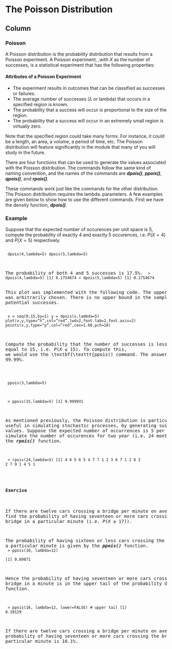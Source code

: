The Poisson Distribution {data-navmenu="Maths"}
===================================

Column
-----------------------------

### Poisson

A Poisson distribution is the probability distribution that results from a Poisson experiment. A Poisson experiment, ,with $X$ as the number of successes, is a statistical experiment that has the following properties: 

#### Attributes of a Poisson Experiment

* The experiment results in outcomes that can be classified as successes or failures.
* The average number of successes ($\lambda$ or lambda) that occurs in a specified region is known.
* The probability that a success will occur is proportional to the size of the region.
* The probability that a success will occur in an extremely small region is virtually zero. 

Note that the specified region could take many forms. For instance, it could be a length, an area, a volume, a period of time, etc. The Poisson distribution will feature significantly in the \textbf{\textit{Stochastic Processes}} module that many of you will study in the future.

There are four functions that can be used to generate the values associated with the Poisson distribution. 
The commands follow the same kind of naming convention, and the names of the commands are 
<i><b>dpois()</b></i>, <i><b>ppois()</b></i>, 
<i><b>qpois()</b></i>, and <i><b>rpois()</b></i>.

These commands work just like the commands for the other distribution. The Poisson distribution requires the lambda. parameters. A few examples are given below to show how to use the different commands. First we have the density function, <i><b>dpois()</b></i>.

### Example
Suppose that the expected number of occurences per unit space is 5, compute the probability of exactly 4 and exactly 5 occurences, i.e. $P(X = 4)$ and $P(X = 5)$ respectively.

<pre>
<code>
dpois(4,lambda=5)
dpois(5,lambda=5)
</code>

The probability of both 4 and 5 successes is 17.5\%.
<code>
> dpois(4,lambda=5)
[1] 0.1754674
> dpois(5,lambda=5)
[1] 0.1754674
</code>

\begin{center}
\includegraphics[scale=0.50]{dpoisPlot}
% \caption{Some function f(x) evaluated at x=1}
\end{center}

This plot was implemented with the following \texttt{R} code.
The upper limit of 15 was arbitrarily chosen. There is no upper bound in the sample space of potential successes.
<pre>
<code>
x = seq(0,15,by=1)
y = dpois(x,lambda=5)
plot(x,y,type="h",col="red",lwd=2,font.lab=2,font.axis=2)
points(x,y,type="p",col="red",cex=1.60,pch=18)
</code>

Compute the probability that the number of successes is less than or equal to 15, i.e. $P(X \leq 15)$. To compute this, we would use the \textbf{\texttt{ppois()</b></i> command. The answer is 99.99\%.

<pre>
<code>
ppois(3,lambda=5)
</code>

<code>
> ppois(15,lambda=5)
[1] 0.999931
</code>

As mentioned previously, the Poisson distribution is particularly useful in simulating stochastic processes, by generating suitable random values.
Suppose the expected number of occurrences is 5 per month. To simulate the number of occurences for two year (i.e. 24 months), we use the <i><b>rpois()</b></i> function.

<code>
> rpois(24,lambda=5)
[1] 4 6 5 6 5 4 7 7 1 2 3 6 7 1 2 6 2 2 7 9 1 4 5 1
</code>

<h4>Exercise</h4>

If there are twelve cars crossing a bridge per minute on average, find the probability of having seventeen or more cars crossing the bridge in a particular minute (i.e. $P(X\geq 17)$). 

The probability of having sixteen or less cars crossing the bridge in a particular minute is given by the  <i><b>ppois()</b></i> function. 
<code>
> ppois(16, lambda=12)   
[1] 0.89871 
</code>

Hence the probability of having seventeen or more cars crossing the bridge in a minute is in the upper tail of the probability density function. 

<code>
> ppois(16, lambda=12, lower=FALSE)   # upper tail 
[1] 0.10129 
</code>

If there are twelve cars crossing a bridge per minute on average, the probability of having seventeen or more cars crossing the bridge in a particular minute is 10.1\%. 

